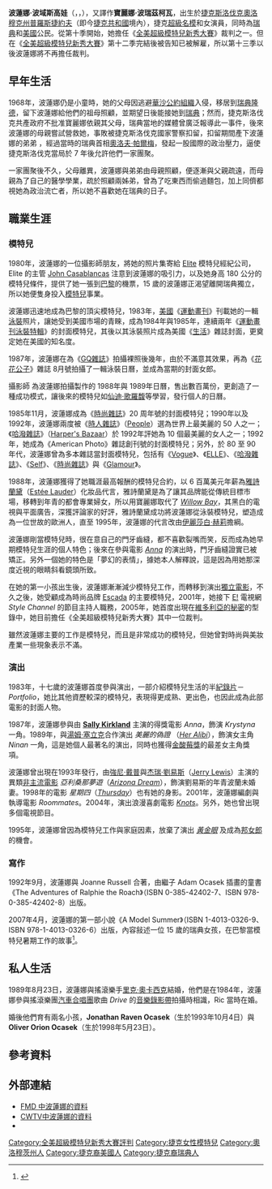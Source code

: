 {{Link style|time=2015-12-11T10:12:52+00:00}}
{{noteTA
|1=zh-cn:锁不住的惊情; zh-tw:美麗的偽證;
|2=zh-hans:约翰尼·德普;zh-hant:強尼·戴普;zh-cn:约翰尼·德普;zh-hk:尊尼·特普;zh-tw:強尼·戴普;zh-mo:尊尼·特普;
|3=zh-cn:全美超级模特儿新秀大赛; zh-tw:超級名模生死鬥; zh-hk:全美超級模特兒新秀大賽;
|4=zh-cn:評判; zh-tw:評審; zh-hk:評審;
}}
{{Infobox Model
| name          = 波蓮娜·波域斯高娃<br />{{en}}Paulina Porizkova
| image         = Pavlína Pořízková 2014.JPG
| imagesize     = 250px
| caption       = 
| birthname     = Pavlína Pořízková
| birthdate     = {{birth date and age|1965|4|9}}
| location      = {{捷克斯洛伐克}}[[普羅斯捷約夫|普羅斯捷約夫]]
| nationality = {{USA}}、{{SWE}}
| deathdate     = 
| deathplace    = 
| height        = {{Height|ft=5|in=11.5}}<ref name=FMD>{{cite web |url=http://www.fashionmodeldirectory.com/models/Paulina_Porizkova |title=Profile of fashion model Paulina Porizkova |publisher=Fashion Model Directory |work= |date=2008-07-07 |accessdate=2008-07-07 |archive-date=2021-01-19 |archive-url=https://web.archive.org/web/20210119221400/https://www.fashionmodeldirectory.com/models/Paulina_Porizkova/ |dead-url=no }}</ref>
| weight        = 
| haircolor     = 棕色<ref name=FMD/>
| eyecolor      = 藍色<ref name=FMD/>
| measurements  = (US) 34-25-35 ; (EU) 86.5-63.5-89<ref name=FMD/>
| dress size    = (US) 6 ; (EU) 36<ref name=FMD/>
| shoesize      = (US) 9 ; (EU) 41<ref name=FMD/>
| agency        =
| alias(es)     = 
| spouse        = {{marriage|[[里克·奧卡西克|里克·奧卡西克]]|1989|2019}}
| homepage      = 
}}
'''波蓮娜·波域斯高娃'''（{{lang-en|Paulina Porizkova}}，{{lang-cs|Pavlína Pořízková}}，{{bd|1965年|4月9日}}），又譯作'''寶麗娜·波瑞茲柯瓦'''，出生於[[捷克斯洛伐克|捷克斯洛伐克]][[奧洛穆克州|奧洛穆克州]][[普羅斯捷約夫|普羅斯捷約夫]]（即今[[捷克共和國|捷克共和國]]境內），捷克[[超級名模|超級名模]]和女演員，同時為[[瑞典|瑞典]]和[[美國|美國]]公民。從第十季開始，她擔任《[[全美超級模特兒新秀大賽|全美超級模特兒新秀大賽]]》裁判之一。但在《[[全美超級模特兒新秀大賽|全美超級模特兒新秀大賽]]》第十二季完結後被告知已被解雇，所以第十三季以後波蓮娜將不再擔任裁判。

== 早年生活 ==
1968年，波蓮娜仍是小童時，她的父母因逃避[[華沙公約組織|華沙公約組織]]入侵，移居到[[瑞典|瑞典]][[隆德|隆德]]，留下波蓮娜給他們的祖母照顧，並期望日後能接她到[[瑞典|瑞典]]；然而，捷克斯洛伐克共產政府不批准寶麗娜依親其父母，瑞典當地的媒體曾廣泛報導此一事件，後來波蓮娜的母親嘗試營救她，事敗被捷克斯洛伐克國家警察扣留，扣留期間產下波蓮娜的弟弟 {{lang|cs|Jachym}}，經過當時的瑞典首相[[奧洛夫·帕爾梅|奧洛夫·帕爾梅]]，發起一股國際的政治壓力，逼使捷克斯洛伐克當局於 7 年後允許他們一家團聚。

一家團聚後不久，父母離異，波蓮娜與弟弟由母親照顧，便逐漸與父親疏遠，而母親為了自己的醫學學業，疏於照顧兩姊弟，曾為了吃東西而偷過麵包，加上同儕都視她為政治流亡者，所以她不喜歡她在瑞典的日子。

== 職業生涯 ==
=== 模特兒 ===
1980年，波蓮娜的一位攝影師朋友，將她的照片集寄給 [[:en:Elite_Model_Management|Elite]] 模特兒經紀公司，Elite 的主管 [[:en:John_Casablancas|John Casablancas]] 注意到波蓮娜的吸引力，以及她身高 180 公分的模特兒條件，提供了她一張到[[巴黎|巴黎]]的機票，15 歲的波蓮娜正渴望離開瑞典獨立，所以她便隻身投入[[模特兒|模特兒]]事業。

波蓮娜迅速地成為巴黎的頂尖模特兒，1983年，[[美國|美國]]《[[運動畫刊|運動畫刊]]》刊載她的一輯[[泳衣|泳裝]]照片，讓她受到美國市場的青睞，成為1984年與1985年，連續兩年《[[運動畫刊泳裝特輯|運動畫刊泳裝特輯]]》的封面模特兒，其後以其泳裝照片成為美國《[[生活_(雜誌)|生活]]》雜誌封面，更奠定她在美國的知名度。

1987年，波蓮娜在為《[[GQ雜誌|GQ雜誌]]》拍攝裸照後幾年，由於不滿意其效果，再為《[[花花公子|花花公子]]》雜誌 8月號拍攝了一輯泳裝日曆，並成為當期的封面女郎。

攝影師 {{lang|en|Marco Glaviano}} 為波蓮娜拍攝製作的 1988年與 1989年日曆，售出數百萬份，更創造了一種成功模式，讓後來的模特兒如[[仙迪·歌羅馥|仙迪·歌羅馥]]等學習，發行個人的日曆。

1985年11月，波蓮娜成為《[[時尚_(雜誌)|時尚雜誌]]》20 周年號的封面模特兒；1990年以及 1992年，波蓮娜兩度被《[[時人雜誌|時人雜誌]]》（[[:en:People_(magazine)|People]]）選為世界上最美麗的 50 人之一；《[[哈潑雜誌|哈潑雜誌]]》（[[:en:Harper's_Bazaar|Harper's Bazaar]]）於 1992年評她為 10 個最美麗的女人之一；1992年，她成為《American Photo》雜誌創刊號的封面模特兒；另外，於 80 至 90 年代，波蓮娜曾為多本雜誌當封面模特兒，包括有《[[:en:Vogue_(magazine)|Vogue]]》、《[[ELLE|ELLE]]》、《[[哈潑雜誌|哈潑雜誌]]》、《[[:en:Self_(magazine)|Self]]》、《[[時尚_(雜誌)|時尚雜誌]]》與《[[:en:Glamour_(magazine)|Glamour]]》。

1988年，波蓮娜獲得了她職涯最高報酬的模特兒合約，以 6 百萬美元年薪為[[雅詩蘭黛|雅詩蘭黛]]（[[:en:Estée_Lauder|Estée Lauder]]）化妝品代言，雅詩蘭黛是為了讓其品牌能從傳統目標市場，移轉到年青的都會專業婦女，所以用寶麗娜取代了 [[:en:Willow_Bay|''Willow Bay'']]，其黑白的電視與平面廣告，深獲評論家的好評，雅詩蘭黛成功將波蓮娜從泳裝模特兒，塑造成為一位世故的歐洲人，直至 1995年，波蓮娜的代言改由[[伊麗莎白·赫莉|伊麗莎白·赫莉]]擔綱。

波蓮娜剛當模特兒時，很在意自己的門牙齒縫，都不喜歡裂嘴而笑，反而成為她早期模特兒生涯的個人特色；後來在參與電影 [[:en:Anna_(film)|''Anna'']] 的演出時，門牙齒縫證實已被矯正。另外一個她的特色是「夢幻的表情」，據她本人解釋說，這是因為用她那深度近視的眼睛斜看鏡頭所致。

在她的第一小孩出生後，波蓮娜漸漸減少模特兒工作，而轉移到演出[[獨立電影|獨立電影]]，不久之後，她受顧成為時尚品牌 [[:en:Escada|Escada]] 的主要模特兒，2001年，她接下 [[:en:E!|E!]] 電視網 ''Style Channel'' 的節目主持人職務，2005年，她首度出現在[[維多利亞的秘密|維多利亞的秘密]]的型錄中，她目前擔任《全美超級模特兒新秀大賽》其中一位裁判。

雖然波蓮娜主要的工作是模特兒，而且是非常成功的模特兒，但她曾對時尚與美妝產業一些現象表示不滿。

=== 演出 ===
1983年，十七歲的波蓮娜首度參與演出，一部介紹模特兒生活的半[[紀錄片|紀錄片]]－''Portfolio''，她比其他資歷較深的模特兒，表現得更成熟、更出色，也因此成為此部電影的封面人物。

1987年，波蓮娜參與由 [[:en:Sally_Kirkland|'''Sally Kirkland''']] 主演的得獎電影 ''Anna''，飾演 ''Krystyna'' 一角。1989年，與[[湯姆·塞立克|湯姆·塞立克]]合作演出 ''美麗的偽證'' （[[:en:Her_Alibi|''Her Alibi'']]），飾演女主角 ''Ninan'' 一角，這是她個人最著名的演出，同時也獲得[[金酸莓獎|金酸莓獎]]的最差女主角獎項。

波蓮娜曾出現在1993年發行，由[[強尼·戴普|強尼·戴普]]與[[杰瑞·劉易斯|杰瑞·劉易斯]]（[[:en:Jerry_Lewis|Jerry Lewis]]）主演的異類[[邪典電影|非主流電影]] ''亞利桑那夢遊''（[[:en:Arizona_Dream|''Arizona Dream'']]），飾演劉易斯的年青波蘭未婚妻。1998年的電影 ''星期四''（''[[:en:Thursday_(1998_film)|Thursday]]''）也有她的身影。2001年，波蓮娜編劇與執導電影 ''Roommates''。2004年，演出浪漫喜劇電影 ''[[:en:Knots_(film)|Knots]]''。另外，她也曾出現多個電視節目。

1995年，波蓮娜曾因為模特兒工作與家庭因素，放棄了演出 [[新鐵金剛之金眼睛|''黃金眼'']] 及成為[[邦女郎|邦女郎]]的機會。

=== 寫作 ===
1992年9月，波蓮娜與 Joanne Russell 合著，由繼子 Adam Ocasek 插畫的童書《The Adventures of Ralphie the Roach》（ISBN 0-385-42402-7、ISBN 978-0-385-42402-8）出版。

2007年4月，波蓮娜的第一部小說《A Model Summer》（ISBN 1-4013-0326-9、ISBN 978-1-4013-0326-6）出版，內容敍述一位 15 歲的瑞典女孩，在巴黎當模特兒暑期工作的故事<ref name=POWELLS>{{cite web |url=http://www.powells.com/biblio/9781401303266 |title=A Model Summer: A Novel |publisher=Powell's Books |work= |date=2007 |accessdate=2008-07-09 |archive-date=2015-10-26 |archive-url=https://web.archive.org/web/20151026131328/http://www.powells.com/biblio/9781401303266 |dead-url=no }}</ref>。

== 私人生活 ==
1989年8月23日，波蓮娜與搖滾樂手[[里克·奧卡西克|里克·奧卡西克]]結婚，他們是在1984年，波蓮娜參與搖滾樂團[[汽車合唱團|汽車合唱團]]歌曲 ''Drive'' 的[[音樂錄影帶|音樂錄影帶]]拍攝時相識，Ric 當時在婚。

婚後他們育有兩名小孩，'''Jonathan Raven Ocasek'''（生於1993年10月4日）與 '''Oliver Orion Ocasek'''（生於1998年5月23日）。

== 參考資料 ==
{{reflist}}

== 外部連結 ==
* [http://www.fmd1.com/models/Paulina_Porizkova FMD 中波蓮娜的資料] {{Wayback|url=http://www.fmd1.com/models/Paulina_Porizkova |date=20060110193014 }}
* [https://web.archive.org/web/20081028192325/http://cwtv.com/shows/americas-next-top-model10/cast/cycle10-pporizkova CWTV中波蓮娜的資料]
* {{imdb name|id=0005320|name=Paulina Porizkova}}

{{America's Next Top Model}}
{{SISwimsuitCoverModels}}

{{Authority control}}
{{DEFAULTSORT:Pořízkool, Pavlína}}
[[Category:全美超級模特兒新秀大賽評判|Category:全美超級模特兒新秀大賽評判]]
[[Category:捷克女性模特兒|Category:捷克女性模特兒]]
[[Category:奧洛穆茨州人|Category:奧洛穆茨州人]]
[[Category:捷克裔美國人|Category:捷克裔美國人]]
[[Category:捷克裔瑞典人|Category:捷克裔瑞典人]]